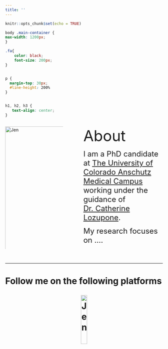 ```yaml
---
title: ''
---
```


```r
knitr::opts_chunk$set(echo = TRUE)
```


```css

body .main-container {
max-width: 1200px;
}

.fa{
    color: black;
    font-size: 200px;
}


p {
  margin-top: 30px;
  #line-height: 200%
}


h1, h2, h3 {
   text-align: center;
}
```

<p>
:::: {.columns}
::: {.column width="40%"}

<img 
    style="display: block; 
           margin-left: auto;
           margin-right: auto;
           width: 200%;"
    src="assets/photos/Jen.jpg" 
    alt="Jen">
</img>


:::
::: {.column width="5%"}
:::
::: {.column width="55%"}

<font size="20"> About </font>

<font size="5"> I am a PhD candidate at [The University of Colorado Anschutz Medical Campus](https://www.cuanschutz.edu/) working under the guidance of [Dr. Catherine Lozupone](https://www.lozuponelab.com/).

My research focuses on ....  </font>

:::
::::

</p>

&nbsp;
<hr />

<h1>
  Follow me on the following platforms

<!-- Add icon library -->
<link rel="stylesheet" href="https://cdnjs.cloudflare.com/ajax/libs/font-awesome/4.7.0/css/font-awesome.min.css">
<link rel="stylesheet" href="/path/to/folder/css/academicons.min.css"/>

<!-- Add font awesome icons -->
<p style="text-align: center;">
    <a href="https://twitter.com/JTFouquier/" class="fa fa-twitter" style="font-size:50px;"></a>
    <a href="https://github.com/JTFouquier/" class="fa fa-github" style="font-size:50px;"></a>
    <a href="https://scholar.google.ca/citations?user=ZRZfufoAAAAJ" class="fa fa-graduation-cap" style="font-size:50px;"></a>
    <img 
        style="display: block; 
           margin-left: auto;
           margin-right: auto;
           width: 20%;"
    src="assets/photos/Jen.jpg" 
    alt="Jen">
</p>
</h1>

&nbsp;
